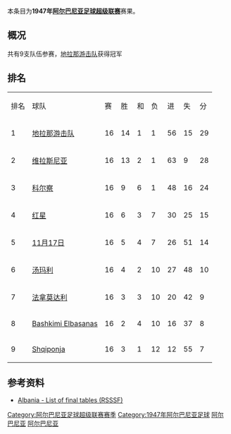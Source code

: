 {{Infobox football league season
| competition                = [[阿尔巴尼亚足球超级联赛|阿尔巴尼亚足球超级联赛]]
| season                     = 1947年
| winners                    = [[地拉那游击队足球俱乐部|地拉那游击队]]
| prevseason                 = [[1946年阿尔巴尼亚足球超级联赛|1946年]]
| nextseason                 = [[1948年阿尔巴尼亚足球超级联赛|1948年]]
}}
本条目为'''1947年[[阿尔巴尼亚足球超级联赛|阿尔巴尼亚足球超级联赛]]'''赛果。

==概况==
共有9支队伍参赛，[[地拉那游击队足球俱乐部|地拉那游击队]]获得冠军

==排名== 
{| class="wikitable" style="text-align: center;"
|排名||球队||赛||胜||和||负||进||失||分
|-
|1||[[地拉那游击队足球俱乐部|地拉那游击队]]||16||14||1||1||56||15||29
|-
|2||[[维拉斯尼亚足球俱乐部|维拉斯尼亚]]||16||13||2||1||63||9||28
|-
|3||[[科尔察足球俱乐部|科尔察]]||16||9||6||1||48||16||24
|-
|4||[[图达都拉斯体育俱乐部|红星]]||16||6||3||7||30||25||15
|-
|5||[[地拉那足球俱乐部|11月17日]]||16||5||4||7||26||51||14
|-
|6||[[湯瑪利足球會|汤玛利]]||16||4||2||10||27||48||10
|-
|7||[[法拿莫达利体育俱乐部|法拿莫达利]]||16||3||3||10||20||42||9
|-
|8||[[KS_Elbasani|Bashkimi Elbasanas]]||16||2||4||10||16||37||8
|-
|9||[[Luftëtari|Shqiponja]]||16||3||1||12||12||55||7
|}

==参考资料==
*[http://www.giovanniarmillotta.it/albania/calcio/alba47.html Albania - List of final tables (RSSSF)]{{Wayback|url=http://www.giovanniarmillotta.it/albania/calcio/alba47.html |date=20200130020207 }}


[[Category:阿尔巴尼亚足球超级联赛赛季|Category:阿尔巴尼亚足球超级联赛赛季]]
[[Category:1947年阿尔巴尼亚足球|Category:1947年阿尔巴尼亚足球]]
[[Category:1946年至1947年本土足球联赛|阿尔巴尼亚]]
[[Category:1947年至1948年本土足球联赛|阿尔巴尼亚]]